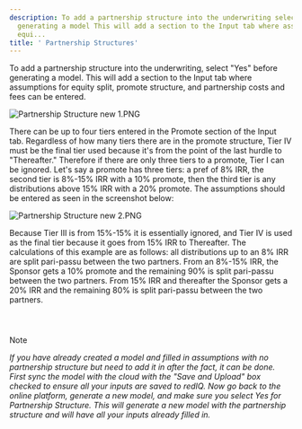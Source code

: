 ```yaml
---
description: To add a partnership structure into the underwriting select Yes before
  generating a model This will add a section to the Input tab where assumptions for
  equi...
title: ' Partnership Structures'
---
```


To add a partnership structure into the underwriting, select "Yes" before generating a model. This will add a section to the Input tab where assumptions for equity split, promote structure, and partnership costs and fees can be entered.


<Frame>
  <img src="/images/rediq/31e7dd14c06cd1c8b38550a1a1a395e0bc93f2a1.png" alt="Partnership Structure new 1.PNG" />
</Frame>


There can be up to four tiers entered in the Promote section of the Input tab. Regardless of how many tiers there are in the promote structure, Tier IV must be the final tier used because it's from the point of the last hurdle to "Thereafter." Therefore if there are only three tiers to a promote, Tier I can be ignored. Let's say a promote has three tiers: a pref of 8% IRR, the second tier is 8%-15% IRR with a 10% promote, then the third tier is any distributions above 15% IRR with a 20% promote. The assumptions should be entered as seen in the screenshot below:


<Frame>
  <img src="/images/rediq/056156ba0a4f2271d4eefed8a0e335a6b65306de.png" alt="Partnership Structure new 2.PNG" />
</Frame>


Because Tier III is from 15%-15% it is essentially ignored, and Tier IV is used as the final tier because it goes from 15% IRR to Thereafter. The calculations of this example are as follows: all distributions up to an 8% IRR are split pari-passu between the two partners. From an 8%-15% IRR, the Sponsor gets a 10% promote and the remaining 90% is split pari-passu between the two partners. From 15% IRR and thereafter the Sponsor gets a 20% IRR and the remaining 80% is split pari-passu between the two partners.


 



##### 
Note


*If you have already created a model and filled in assumptions with no partnership structure but need to add it in after the fact, it can be done. First sync the model with the cloud with the "Save and Upload" box checked to ensure all your inputs are saved to redIQ. Now go back to the online platform, generate a new model, and make sure you select Yes for Partnership Structure. This will generate a new model with the partnership structure and will have all your inputs already filled in.*